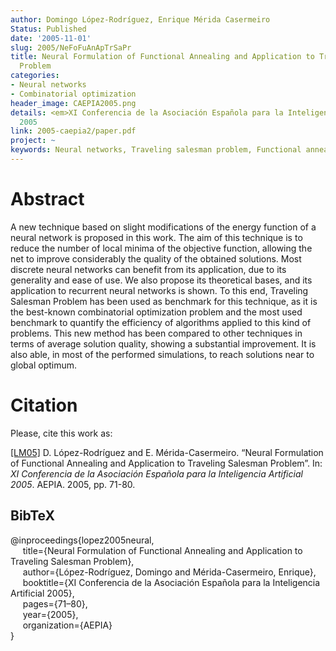 ```yaml
---
author: Domingo López-Rodríguez, Enrique Mérida Casermeiro
Status: Published
date: '2005-11-01'
slug: 2005/NeFoFuAnApTrSaPr
title: Neural Formulation of Functional Annealing and Application to Traveling Salesman
  Problem
categories:
- Neural networks
- Combinatorial optimization
header_image: CAEPIA2005.png
details: <em>XI Conferencia de la Asociación Española para la Inteligencia Artificial</em>
  2005
link: 2005-caepia2/paper.pdf
project: ~
keywords: Neural networks, Traveling salesman problem, Functional annealing
---
```



# Abstract


A new technique based on slight modifications of the energy function of a neural network is proposed in this work. The aim of this technique is to reduce the number of local minima of the objective function, allowing the net to improve considerably the quality of the obtained solutions. Most discrete neural networks can benefit from its application, due to its generality and ease of use. We also propose its theoretical bases, and its application to recurrent neural networks is shown. To this end, Traveling Salesman Problem has been used as benchmark for this technique, as it is the best-known combinatorial optimization problem and the most used benchmark to quantify the efficiency of algorithms applied to this kind of problems. This new method has been compared to other techniques in terms of average solution quality, showing a substantial improvement. It is also able, in most of the performed simulations, to reach solutions near to global optimum.












# Citation
Please, cite this work as:


<a name=bib-lopez2005neural></a>[[LM05]](#cite-lopez2005neural) D. López-Rodríguez and E. Mérida-Casermeiro. “Neural Formulation of Functional Annealing and Application to Traveling Salesman Problem”. In: _XI Conferencia de la Asociación Española para la Inteligencia Artificial 2005_. AEPIA. 2005, pp. 71-80.

::: {.callout-note appearance="minimal" collapse=true}

## BibTeX

@inproceedings{lopez2005neural,<br>&nbsp;&nbsp;&nbsp;&nbsp;  title={Neural Formulation of Functional Annealing and Application to Traveling Salesman Problem},<br>&nbsp;&nbsp;&nbsp;&nbsp;  author={López-Rodríguez, Domingo and Mérida-Casermeiro, Enrique},<br>&nbsp;&nbsp;&nbsp;&nbsp;  booktitle={XI Conferencia de la Asociación Española para la Inteligencia Artificial 2005},<br>&nbsp;&nbsp;&nbsp;&nbsp;  pages={71--80},<br>&nbsp;&nbsp;&nbsp;&nbsp;  year={2005},<br>&nbsp;&nbsp;&nbsp;&nbsp;  organization={AEPIA}<br>}

:::









